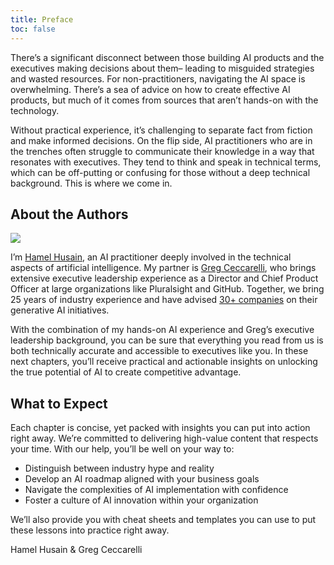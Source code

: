 ```yaml
---
title: Preface
toc: false
---
```


There's a significant disconnect between those building AI products and the executives making decisions about them– leading to misguided strategies and wasted resources. For non-practitioners, navigating the AI space is overwhelming. There's a sea of advice on how to create effective AI products, but much of it comes from sources that aren't hands-on with the technology. 

Without practical experience, it's challenging to separate fact from fiction and make informed decisions. On the flip side, AI practitioners who are in the trenches often struggle to communicate their knowledge in a way that resonates with executives. They tend to think and speak in technical terms, which can be off-putting or confusing for those without a deep technical background. This is where we come in.

## About the Authors

![](about_us.png)

I'm [Hamel Husain](https://hamel.dev), an AI practitioner deeply involved in the technical aspects of artificial intelligence. My partner is [Greg Ceccarelli](https://www.linkedin.com/in/gregceccarelli/), who brings extensive executive leadership experience as a Director and Chief Product Officer at large organizations like Pluralsight and GitHub. Together, we bring 25 years of industry experience and have advised [30+ companies](https://parlance-labs.com/) on their generative AI initiatives. 

With the combination of my hands-on AI experience and Greg's executive leadership background, you can be sure that everything you read from us is both technically accurate and accessible to executives like you. In these next chapters, you'll receive practical and actionable insights on unlocking the true potential of AI to create competitive advantage.

## What to Expect

Each chapter is concise, yet packed with insights you can put into action right away. We're committed to delivering high-value content that respects your time. With our help, you'll be well on your way to:

  * Distinguish between industry hype and reality
  * Develop an AI roadmap aligned with your business goals
  * Navigate the complexities of AI implementation with confidence
  * Foster a culture of AI innovation within your organization

We'll also provide you with cheat sheets and templates you can use to put these lessons into practice right away.

Hamel Husain & Greg Ceccarelli
